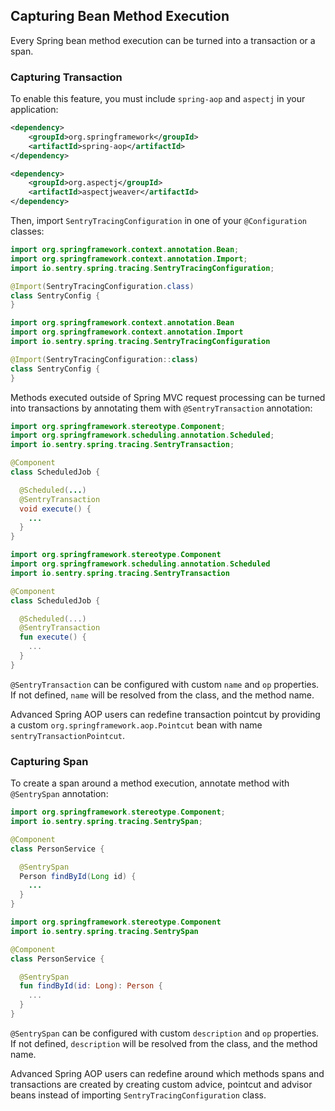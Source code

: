 ## Capturing Bean Method Execution

Every Spring bean method execution can be turned into a transaction or a span.

### Capturing Transaction

To enable this feature, you must include `spring-aop` and `aspectj` in your application:

```xml {tabTitle:Maven}
<dependency>
    <groupId>org.springframework</groupId>
    <artifactId>spring-aop</artifactId>
</dependency>

<dependency>
    <groupId>org.aspectj</groupId>
    <artifactId>aspectjweaver</artifactId>
</dependency>
```

Then, import `SentryTracingConfiguration` in one of your `@Configuration` classes:

```java {tabTitle:Java}
import org.springframework.context.annotation.Bean;
import org.springframework.context.annotation.Import;
import io.sentry.spring.tracing.SentryTracingConfiguration;

@Import(SentryTracingConfiguration.class)
class SentryConfig {
}
```

```kotlin {tabTitle:Kotlin}
import org.springframework.context.annotation.Bean
import org.springframework.context.annotation.Import
import io.sentry.spring.tracing.SentryTracingConfiguration

@Import(SentryTracingConfiguration::class)
class SentryConfig {
}
```

Methods executed outside of Spring MVC request processing can be turned into transactions by annotating them with `@SentryTransaction` annotation:

```java {tabTitle:Java}
import org.springframework.stereotype.Component;
import org.springframework.scheduling.annotation.Scheduled;
import io.sentry.spring.tracing.SentryTransaction;

@Component
class ScheduledJob {

  @Scheduled(...)
  @SentryTransaction
  void execute() {
    ...
  }
}
```

```kotlin {tabTitle:Kotlin}
import org.springframework.stereotype.Component
import org.springframework.scheduling.annotation.Scheduled
import io.sentry.spring.tracing.SentryTransaction

@Component
class ScheduledJob {

  @Scheduled(...)
  @SentryTransaction
  fun execute() {
    ...
  }
}
```

`@SentryTransaction` can be configured with custom `name` and `op` properties. If not defined, `name` will be resolved from the class, and the method name.

Advanced Spring AOP users can redefine transaction pointcut by providing a custom `org.springframework.aop.Pointcut` bean with name `sentryTransactionPointcut`.

### Capturing Span

To create a span around a method execution, annotate method with `@SentrySpan` annotation:

```java {tabTitle:Java}
import org.springframework.stereotype.Component;
import io.sentry.spring.tracing.SentrySpan;

@Component
class PersonService {

  @SentrySpan
  Person findById(Long id) {
    ...
  }
}
```

```kotlin {tabTitle:Kotlin}
import org.springframework.stereotype.Component
import io.sentry.spring.tracing.SentrySpan

@Component
class PersonService {

  @SentrySpan
  fun findById(id: Long): Person {
    ...
  }
}
```

`@SentrySpan` can be configured with custom `description` and `op` properties. If not defined, `description` will be resolved from the class, and the method name.

Advanced Spring AOP users can redefine around which methods spans and transactions are created by creating custom advice, pointcut and advisor beans instead of importing `SentryTracingConfiguration` class.
